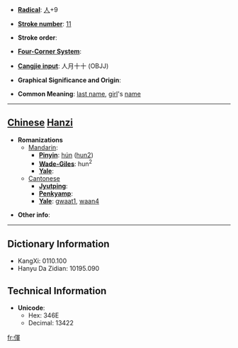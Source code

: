 * '''[[Wiktionary:Chinese radical index| Radical]]''': [[Wiktionary:Chinese radical index 人|人]]+9

* '''[[Wiktionary:Chinese total strokes index|Stroke number]]''': [[Wiktionary:Chinese total strokes index 11|11]]

* '''Stroke order''': 

* '''[[Wiktionary:Chinese four corner index|Four-Corner System]]''': 

* '''[[Wiktionary:Chinese Cangjie index|Cangjie input]]''': 人月十十 (OBJJ)

* '''Graphical Significance and Origin''': 

* '''Common Meaning''': [[last name]], [[girl]]'s [[name]]

----

== [[Chinese]] [[Hanzi]] ==

* '''Romanizations'''
** [[Mandarin]]:
*** '''[[Pinyin]]''': [[hún]] ([[hun2]])
*** '''[[Wade-Giles]]''': hun<sup>2</sup>
*** '''[[Yale]]''': 
**[[Cantonese]]
***'''[[Jyutping]]''':
***'''[[Penkyamp]]''': 
***'''[[Yale]]''': [[gwaat1]], [[waan4]]

* '''Other info''': 

----

== Dictionary Information ==

* KangXi: 0110.100
* Hanyu Da Zidian: 10195.090

== Technical Information ==

* '''Unicode''':
** Hex: 346E
** Decimal: 13422

[[fr:㑮]]